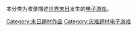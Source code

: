 本分类为收录描述[[末日幻想|世界末日]]发生的[[电子游戏|电子游戏]]。

[[Category:末日題材作品|Category:末日題材作品]]
[[Category:灾难题材电子游戏|Category:灾难题材电子游戏]]
